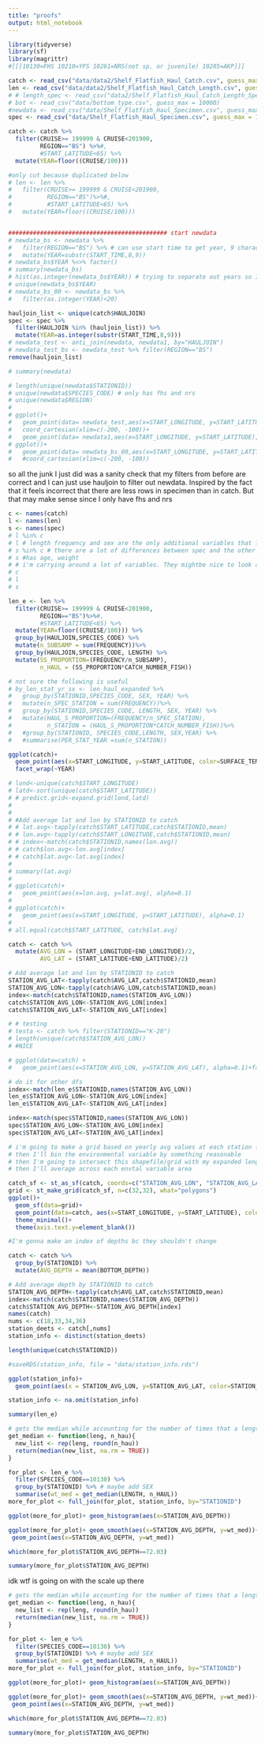 ```yaml
---
title: "proofs"
output: html_notebook
---
```


```r
library(tidyverse)
library(sf)
library(magrittr)
#[[[10130=FHS 10210=YFS 10261=NRS(not sp. or juvenile) 10285=AKP]]]
```

```r
catch <- read_csv("data/data2/Shelf_Flatfish_Haul_Catch.csv", guess_max = 10000)
len <- read_csv("data/data2/Shelf_Flatfish_Haul_Catch_Length.csv", guess_max = 10000)
# # length_spec <- read_csv("data2/Shelf_Flatfish_Haul_Catch_Length_Specimen.csv", guess_max = 10000)
# bot <- read_csv("data/bottom_type.csv", guess_max = 10000)
#newdata <- read_csv("data/Shelf_Flatfish_Haul_Specimen.csv", guess_max = 10000)
spec <- read_csv("data/Shelf_Flatfish_Haul_Specimen.csv", guess_max = 10000)
```

```r
catch <- catch %>%
  filter(CRUISE>= 199999 & CRUISE<201900,
         REGION=="BS") %>%#, 
         #START_LATITUDE<65) %>%
  mutate(YEAR=floor((CRUISE/100)))

#only cut because duplicated below
# len <- len %>%
#   filter(CRUISE>= 199999 & CRUISE<201900,
#          REGION=="BS")%>%#,  
#          #START_LATITUDE<65) %>%
#   mutate(YEAR=floor((CRUISE/100)))


############################################# start newdata
# newdata_bs <- newdata %>%
#   filter(REGION=="BS") %>% # can use start time to get year, 9 characters total and it is last two
#   mutate(YEAR=substr(START_TIME,8,9))
# newdata_bs$YEAR %<>% factor()
# summary(newdata_bs)
# hist(as.integer(newdata_bs$YEAR)) # trying to separate out years so I can check that I won't lose anything by just using hauljoin from prior filtering on catch
# unique(newdata_bs$YEAR)
# newdata_bs_00 <- newdata_bs %>%
#   filter(as.integer(YEAR)<20)

hauljoin_list <- unique(catch$HAULJOIN)
spec <- spec %>%
  filter(HAULJOIN %in% (hauljoin_list)) %>%
  mutate(YEAR=as.integer(substr(START_TIME,8,9)))
# newdata_test <- anti_join(newdata, newdata1, by="HAULJOIN")
# newdata_test_bs <- newdata_test %>% filter(REGION=="BS")
remove(hauljoin_list)                                   
```

```r
# summary(newdata)
```

```r
# length(unique(newdata$STATIONID))
# unique(newdata$SPECIES_CODE) # only has fhs and nrs
# unique(newdata$REGION)
# 
# ggplot()+
#   geom_point(data= newdata_test,aes(x=START_LONGITUDE, y=START_LATITUDE), alpha=0.1)+
#   coord_cartesian(xlim=c(-200, -100))+
#   geom_point(data= newdata1,aes(x=START_LONGITUDE, y=START_LATITUDE), alpha=0.1, color="red")
# ggplot()+
#   geom_point(data= newdata_bs_00,aes(x=START_LONGITUDE, y=START_LATITUDE), alpha=0.1)#+
#   #coord_cartesian(xlim=c(-200, -100))
```

so all the junk I just did was a sanity check that my filters from before are correct and I can just use hauljoin to filter out newdata. Inspired by the fact that it feels incorrect that there are less rows in specimen than in catch. But that may make sense since I only have fhs and nrs

```r
c <- names(catch)
l <- names(len)
s <- names(spec)
# l %in% c
# l # length frequency and sex are the only additional variables that len has over catch. Catch is redundant but useful to just look at variables over time. 
# s %in% c # there are a lot of differences between spec and the other two, which makes sense
# s #has age, weight
# # i'm carrying around a lot of variables. They mightbe nice to look at later but atm they're distracting. Next plan is to cut them out (i.e. gear, etc)
# c
# l
# s
```

```r
len_e <- len %>%
  filter(CRUISE>= 199999 & CRUISE<201900,
         REGION=="BS")%>%#, 
         #START_LATITUDE<65) %>%
  mutate(YEAR=floor((CRUISE/100))) %>%
  group_by(HAULJOIN,SPECIES_CODE) %>%
  mutate(n_SUBSAMP = sum(FREQUENCY))%>%
  group_by(HAULJOIN,SPECIES_CODE, LENGTH) %>%
  mutate(SS_PROPORTION=(FREQUENCY/n_SUBSAMP),
         n_HAUL = (SS_PROPORTION*CATCH_NUMBER_FISH))

# not sure the following is useful
# by_len_stat_yr_sx <- len_haul_expanded %>%
#   group_by(STATIONID,SPECIES_CODE, SEX, YEAR) %>%
#   mutate(n_SPEC_STATION = sum(FREQUENCY))%>%
#   group_by(STATIONID,SPECIES_CODE, LENGTH, SEX, YEAR) %>%
#   mutate(HAUL_S_PROPORTION=(FREQUENCY/n_SPEC_STATION),
#          n_STATION = (HAUL_S_PROPORTION*CATCH_NUMBER_FISH))%>%
#   #group_by(STATIONID, SPECIES_CODE,LENGTH, SEX,YEAR) %>%
#   #summarise(PER_STAT_YEAR =sum(n_STATION))
```

```r
ggplot(catch)+
  geom_point(aes(x=START_LONGITUDE, y=START_LATITUDE, color=SURFACE_TEMPERATURE))+
  facet_wrap(~YEAR)
```

```r
# lond<-unique(catch$START_LONGITUDE)
# latd<-sort(unique(catch$START_LATITUDE))
# # predict.grid<-expand.grid(lond,latd)
# 
# 
# #Add average lat and lon by STATIONID to catch
# # lat.avg<-tapply(catch$START_LATITUDE,catch$STATIONID,mean)
# # lon.avg<-tapply(catch$START_LONGITUDE,catch$STATIONID,mean)
# # index<-match(catch$STATIONID,names(lon.avg))
# # catch$lon.avg<-lon.avg[index]
# # catch$lat.avg<-lat.avg[index]
# 
# summary(lat.avg)
# 
# ggplot(catch)+
#   geom_point(aes(x=lon.avg, y=lat.avg), alpha=0.1)
# 
# ggplot(catch)+
#   geom_point(aes(x=START_LONGITUDE, y=START_LATITUDE), alpha=0.1)
# 
# all.equal(catch$START_LATITUDE, catch$lat.avg)
```

```r
catch <- catch %>%
  mutate(AVG_LON = (START_LONGITUDE+END_LONGITUDE)/2,
         AVG_LAT = (START_LATITUDE+END_LATITUDE)/2)

# Add average lat and lon by STATIONID to catch
STATION_AVG_LAT<-tapply(catch$AVG_LAT,catch$STATIONID,mean)
STATION_AVG_LON<-tapply(catch$AVG_LON,catch$STATIONID,mean)
index<-match(catch$STATIONID,names(STATION_AVG_LON))
catch$STATION_AVG_LON<-STATION_AVG_LON[index]
catch$STATION_AVG_LAT<-STATION_AVG_LAT[index]

# # testing 
# testa <- catch %>% filter(STATIONID=="K-20")
# length(unique(catch$STATION_AVG_LON))
# #NICE

# ggplot(data=catch) +
#   geom_point(aes(x=STATION_AVG_LON, y=STATION_AVG_LAT), alpha=0.1)+facet_wrap(~YEAR)==

# do it for other dfs
index<-match(len_e$STATIONID,names(STATION_AVG_LON))
len_e$STATION_AVG_LON<-STATION_AVG_LON[index]
len_e$STATION_AVG_LAT<-STATION_AVG_LAT[index]

index<-match(spec$STATIONID,names(STATION_AVG_LON))
spec$STATION_AVG_LON<-STATION_AVG_LON[index]
spec$STATION_AVG_LAT<-STATION_AVG_LAT[index]
```

```r
# i'm going to make a grid based on yearly avg values at each station for envirmtal var
# then I'll bin the environmental variable by something reasonable 
# then I'm going to intersect this shapefile/grid with my expanded length data set
# then I'll average across each envtal variable area

catch_sf <- st_as_sf(catch, coords=c("STATION_AVG_LON", "STATION_AVG_LAT"), crs=3571) #3571 is bs crs
grid <- st_make_grid(catch_sf, n=c(32,32), what="polygons")
ggplot()+
  geom_sf(data=grid)+
  geom_point(data=catch, aes(x=START_LONGITUDE, y=START_LATITUDE), color="blue", alpha=0.1)+
  theme_minimal()+
  theme(axis.text.y=element_blank())
```

```r
#I'm gonna make an index of depths bc they shouldn't change

catch <- catch %>%
  group_by(STATIONID) %>%
  mutate(AVG_DEPTH = mean(BOTTOM_DEPTH))

# Add average depth by STATIONID to catch
STATION_AVG_DEPTH<-tapply(catch$AVG_LAT,catch$STATIONID,mean)
index<-match(catch$STATIONID,names(STATION_AVG_DEPTH))
catch$STATION_AVG_DEPTH<-STATION_AVG_DEPTH[index]
names(catch)
nums <- c(18,33,34,36)
station_deets <- catch[,nums]
station_info <- distinct(station_deets)

length(unique(catch$STATIONID))

#saveRDS(station_info, file = "data/station_info.rds")

ggplot(station_info)+
  geom_point(aes(x = STATION_AVG_LON, y=STATION_AVG_LAT, color=STATION_AVG_DEPTH))

station_info <- na.omit(station_info)
```

```r
summary(len_e)
```

```r
# gets the median while accounting for the number of times that a length is repeated per haul
get_median <- function(leng, n_hau){
  new_list <- rep(leng, round(n_hau))
  return(median(new_list, na.rm = TRUE))
}

for_plot <- len_e %>%
  filter(SPECIES_CODE==10130) %>%
  group_by(STATIONID) %>% # maybe add SEX
  summarise(wt_med = get_median(LENGTH, n_HAUL))
more_for_plot <- full_join(for_plot, station_info, by="STATIONID")

ggplot(more_for_plot)+ geom_histogram(aes(x=STATION_AVG_DEPTH))

ggplot(more_for_plot)+ geom_smooth(aes(x=STATION_AVG_DEPTH, y=wt_med))+
 geom_point(aes(x=STATION_AVG_DEPTH, y=wt_med))

which(more_for_plot$STATION_AVG_DEPTH==72.03)

summary(more_for_plot$STATION_AVG_DEPTH)

```

idk wtf is going on with the scale up there

```r
# gets the median while accounting for the number of times that a length is repeated per haul
get_median <- function(leng, n_hau){
  new_list <- rep(leng, round(n_hau))
  return(median(new_list, na.rm = TRUE))
}

for_plot <- len_e %>%
  filter(SPECIES_CODE==10130) %>%
  group_by(STATIONID) %>% # maybe add SEX
  summarise(wt_med = get_median(LENGTH, n_HAUL))
more_for_plot <- full_join(for_plot, station_info, by="STATIONID")

ggplot(more_for_plot)+ geom_histogram(aes(x=STATION_AVG_DEPTH))

ggplot(more_for_plot)+ geom_smooth(aes(x=STATION_AVG_DEPTH, y=wt_med))+
 geom_point(aes(x=STATION_AVG_DEPTH, y=wt_med))

which(more_for_plot$STATION_AVG_DEPTH==72.03)

summary(more_for_plot$STATION_AVG_DEPTH)

```







